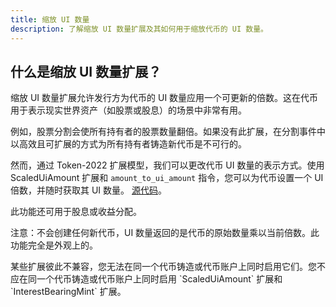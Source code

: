 ```yaml
---
title: 缩放 UI 数量
description: 了解缩放 UI 数量扩展及其如何用于缩放代币的 UI 数量。
---
```


## 什么是缩放 UI 数量扩展？

缩放 UI 数量扩展允许发行方为代币的 UI 数量应用一个可更新的倍数。这在代币用于表示现实世界资产（如股票或股息）的场景中非常有用。

例如，股票分割会使所有持有者的股票数量翻倍。如果没有此扩展，在分割事件中以高效且可扩展的方式为所有持有者铸造新代币是不可行的。

然而，通过 Token-2022 扩展模型，我们可以更改代币 UI 数量的表示方式。使用 ScaledUiAmount 扩展和
`amount_to_ui_amount` 指令，您可以为代币设置一个 UI 倍数，并随时获取其 UI 数量。
[源代码](https://github.com/solana-program/token-2022/tree/main/program/src/extension/scaled_ui_amount)。

此功能还可用于股息或收益分配。

注意：不会创建任何新代币，UI 数量返回的是代币的原始数量乘以当前倍数。此功能完全是外观上的。

<Callout type="info">
  某些扩展彼此不兼容，您无法在同一个代币铸造或代币账户上同时启用它们。您不应在同一个代币铸造或代币账户上同时启用
  `ScaledUiAmount` 扩展和 `InterestBearingMint` 扩展。
</Callout>
